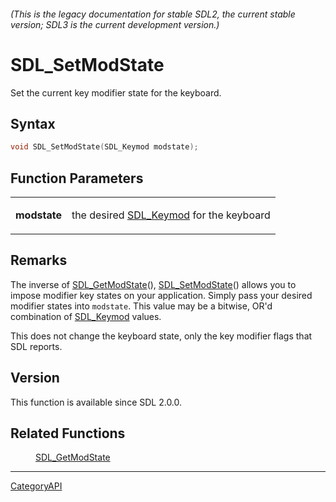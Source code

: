====== (This is the legacy documentation for stable SDL2, the current stable version; SDL3 is the current development version.) ======
= SDL_SetModState =

Set the current key modifier state for the keyboard.

== Syntax ==

<syntaxhighlight lang='c'>
void SDL_SetModState(SDL_Keymod modstate);
</syntaxhighlight>

== Function Parameters ==

{|
|'''modstate'''
|the desired [[SDL_Keymod]] for the keyboard
|}

== Remarks ==

The inverse of [[SDL_GetModState]](), [[SDL_SetModState]]() allows you to
impose modifier key states on your application. Simply pass your desired
modifier states into <code>modstate</code>. This value may be a bitwise,
OR'd combination of [[SDL_Keymod]] values.

This does not change the keyboard state, only the key modifier flags that
SDL reports.

== Version ==

This function is available since SDL 2.0.0.

== Related Functions ==

:[[SDL_GetModState]]

----
[[CategoryAPI]]


